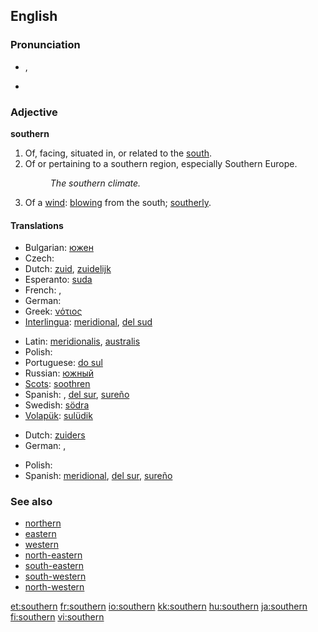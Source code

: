 ==English==

===Pronunciation===
* {{IPA|/ˈsʌðə(r)n/}}, {{SAMPA|/"sVD@(r)n/}}
* {{audio|en-us-southern.ogg|Audio (US)}}

===Adjective===
'''southern'''

# Of, facing, situated in, or related to the [[south]].
# Of or pertaining to a southern region, especially Southern Europe.
#: ''The southern climate.''
# Of a [[wind]]: [[blow]]ing from the south; [[southerly]].

====Translations====
{{trans-top|of the south}}
* Bulgarian: [[южен]] {{m}}
* Czech: {{t-|cs|jižní}}
* Dutch: [[zuid]], [[zuidelijk]]
* Esperanto: [[suda]]
* French: {{t+|fr|méridional}}, {{t+|fr|sud}}
* German: {{t+|de|südlich}}
* Greek: [[νότιος]]
* [[Interlingua]]: [[meridional]], [[del sud]]
{{trans-mid}}
* Latin: [[meridionalis]], [[australis]]
* Polish: {{t+|pl|południowy}}
* Portuguese: [[do sul]]
* Russian: [[южный]]
* [[Scots]]: [[soothren]]
* Spanish: {{t-|es|meridional}}, [[del sur]], [[sureño]]
* Swedish: [[södra]]
* [[Volapük]]: [[sulüdik]]
{{trans-bottom}}

{{trans-top|of or pertaining to a southern region}}
* Dutch: [[zuiders]]
* German: {{t+|de|südlich}}, {{t-|de|südländisch}}
{{trans-mid}}
* Polish: {{t+|pl|południowy}}
* Spanish: [[meridional]], [[del sur]], [[sureño]]
{{trans-bottom}}

===See also===
* [[northern]]
* [[eastern]]
* [[western]]
* [[north-eastern]]
* [[south-eastern]]
* [[south-western]]
* [[north-western]]

[[et:southern]]
[[fr:southern]]
[[io:southern]]
[[kk:southern]]
[[hu:southern]]
[[ja:southern]]
[[fi:southern]]
[[vi:southern]]